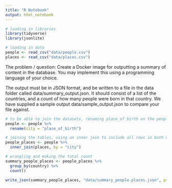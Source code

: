 ```yaml
---
title: "R Notebook"
output: html_notebook
---
```

```r
# loading in libraries
library(tidyverse)
library(jsonlite)
```

```r
# loading in data
people <- read_csv("data/people.csv")
places <- read_csv("data/places.csv")
```

The problem / question:
Create a Docker image for outputting a summary of content in the database. You may implement this using a programming language of your choice.

The output must be in JSON format, and be written to a file in the data folder called data/summary_output.json. It should consist of a list of the countries, and a count of how many people were born in that country. We have supplied a sample output data/sample_output.json to compare your file against.

```r
# to be able to join the datasets, renaming place_of_birth on the people dataset
people <- people %>%
  rename(city = "place_of_birth")

# joining the tables, using an inner join to include all rows in both datasets
people_places <- people %>%
  inner_join(places, by = "city")
```

```r
# wrangling and making the total count
summary_people_places <- people_places %>%
  group_by(country) %>%
  count()
```

```r
write_json(summary_people_places, "data/summary_people.places.json", pretty = FALSE)
```

